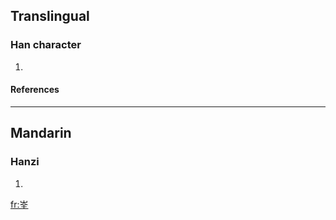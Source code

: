 ==Translingual==
===Han character===
{{Han char|rn=46|rad=山|as=06|sn=9|four=|canj=山人一土 (UOMG)}}
# {{defn|Han|sort=山06}}
====References====
{{Han ref|kx=0310.260|dkj=08037|hdz=10770.200|uh=5CD1|ud=23761}}
----
==Mandarin==
===Hanzi===
{{cmn-hanzi|pin=[[quán]] (quan2)|wg=ch'üan<sup>2</sup>}}
# {{defn|Mandarin}}

[[fr:峑]]